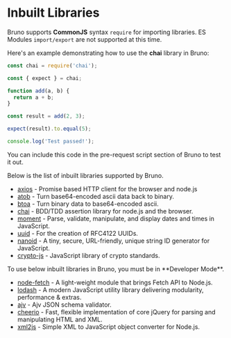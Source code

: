 

# Inbuilt Libraries

Bruno supports **CommonJS** syntax `require` for importing libraries. ES Modules `import/export` are not supported at this time.

Here's an example demonstrating how to use the **chai** library in Bruno:

```js copy
const chai = require('chai');

const { expect } = chai;

function add(a, b) {
  return a + b;
}

const result = add(2, 3);

expect(result).to.equal(5);

console.log('Test passed!');
```
You can include this code in the pre-request script section of Bruno to test it out.

Below is the list of inbuilt libraries supported by Bruno.

- [axios](https://www.npmjs.com/package/axios) - Promise based HTTP client for the browser and node.js
- [atob](https://www.npmjs.com/package/atob) -  Turn base64-encoded ascii data back to binary.
- [btoa](https://www.npmjs.com/package/btoa) -  Turn binary data to base64-encoded ascii.
- [chai](https://www.npmjs.com/package/chai) -  BDD/TDD assertion library for node.js and the browser.
- [moment](https://momentjs.com) -  Parse, validate, manipulate, and display dates and times in JavaScript.
- [uuid](https://www.npmjs.com/package/uuid) -  For the creation of RFC4122 UUIDs.
- [nanoid](https://www.npmjs.com/package/nanoid) - A tiny, secure, URL-friendly, unique string ID generator for JavaScript.
- [crypto-js](https://www.npmjs.com/package/crypto-js) - JavaScript library of crypto standards.

<Callout type="warning">
To use below inbuilt libraries in Bruno, you must be in **Developer Mode**.
</Callout>

- [node-fetch](https://www.npmjs.com/package/node-fetch) - A light-weight module that brings Fetch API to Node.js.
- [lodash](https://lodash.com) -  A modern JavaScript utility library delivering modularity, performance & extras.
- [ajv](https://www.npmjs.com/package/ajv) - Ajv JSON schema validator.
- [cheerio](https://www.npmjs.com/package/cheerio) - Fast, flexible implementation of core jQuery for parsing and manipulating HTML and XML.
- [xml2js](https://www.npmjs.com/package/xml2js) - Simple XML to JavaScript object converter for Node.js.

